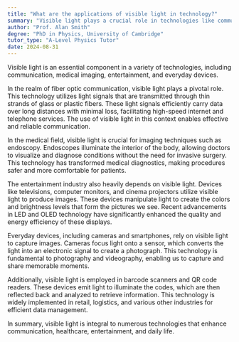 ```yaml
---
title: "What are the applications of visible light in technology?"
summary: "Visible light plays a crucial role in technologies like communication, medical imaging, entertainment, and everyday devices, highlighting its versatility and importance across multiple fields."
author: "Prof. Alan Smith"
degree: "PhD in Physics, University of Cambridge"
tutor_type: "A-Level Physics Tutor"
date: 2024-08-31
---
```


Visible light is an essential component in a variety of technologies, including communication, medical imaging, entertainment, and everyday devices.

In the realm of fiber optic communication, visible light plays a pivotal role. This technology utilizes light signals that are transmitted through thin strands of glass or plastic fibers. These light signals efficiently carry data over long distances with minimal loss, facilitating high-speed internet and telephone services. The use of visible light in this context enables effective and reliable communication.

In the medical field, visible light is crucial for imaging techniques such as endoscopy. Endoscopes illuminate the interior of the body, allowing doctors to visualize and diagnose conditions without the need for invasive surgery. This technology has transformed medical diagnostics, making procedures safer and more comfortable for patients.

The entertainment industry also heavily depends on visible light. Devices like televisions, computer monitors, and cinema projectors utilize visible light to produce images. These devices manipulate light to create the colors and brightness levels that form the pictures we see. Recent advancements in LED and OLED technology have significantly enhanced the quality and energy efficiency of these displays.

Everyday devices, including cameras and smartphones, rely on visible light to capture images. Cameras focus light onto a sensor, which converts the light into an electronic signal to create a photograph. This technology is fundamental to photography and videography, enabling us to capture and share memorable moments.

Additionally, visible light is employed in barcode scanners and QR code readers. These devices emit light to illuminate the codes, which are then reflected back and analyzed to retrieve information. This technology is widely implemented in retail, logistics, and various other industries for efficient data management.

In summary, visible light is integral to numerous technologies that enhance communication, healthcare, entertainment, and daily life.
    